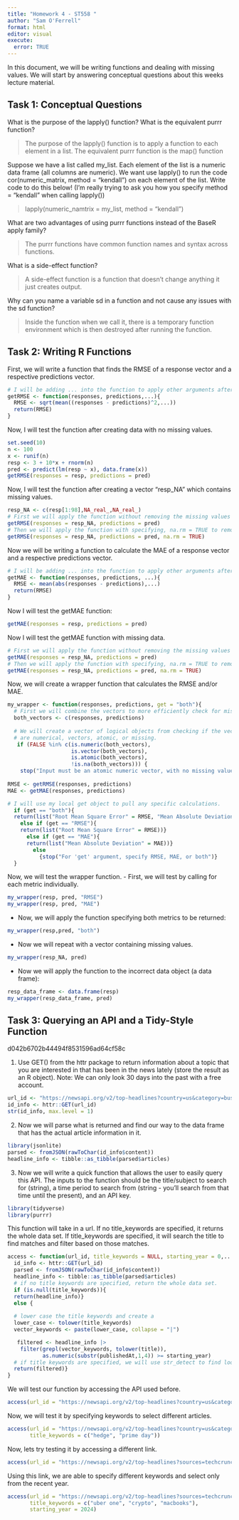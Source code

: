 ```yaml
---
title: "Homework 4 - ST558 "
author: "Sam O'Ferrell"
format: html
editor: visual
execute:
  error: TRUE
---
```


In this document, we will be writing functions and dealing with missing values. We will start by answering conceptual questions about this weeks lecture material.

## Task 1: Conceptual Questions

What is the purpose of the lapply() function? What is the equivalent purrr function?

> The purpose of the lapply() function is to apply a function to each element in a list. The equivalent purrr function is the map() function

Suppose we have a list called my_list. Each element of the list is a numeric data frame (all columns are numeric). We want use lapply() to run the code cor(numeric_matrix, method = "kendall") on each element of the list. Write code to do this below! (I’m really trying to ask you how you specify method = "kendall" when calling lapply())

> lapply(numeric_namtrix = my_list, method = "kendall")

What are two advantages of using purrr functions instead of the BaseR apply family?

> The purrr functions have common function names and syntax across functions.

What is a side-effect function?

> A side-effect function is a function that doesn't change anything it just creates output.

Why can you name a variable sd in a function and not cause any issues with the sd function?

> Inside the function when we call it, there is a temporary function environment which is then destroyed after running the function.

## Task 2: Writing R Functions

First, we will write a function that finds the RMSE of a response vector and a respective predictions vector.

```r
# I will be adding ... into the function to apply other arguments after the fact. 
getRMSE <- function(responses, predictions,...){
  RMSE <- sqrt(mean((responses - predictions)^2,...))
  return(RMSE)
}
```

Now, I will test the function after creating data with no missing values.

```r
set.seed(10)
n <- 100
x <- runif(n)
resp <- 3 + 10*x + rnorm(n)
pred <- predict(lm(resp ~ x), data.frame(x))
getRMSE(responses = resp, predictions = pred)
```

Now, I will test the function after creating a vector "resp_NA" which contains missing values.

```r
resp_NA <- c(resp[1:98],NA_real_,NA_real_)
# First we will apply the function without removing the missing values to verify an error. 
getRMSE(responses = resp_NA, predictions = pred)
# Then we will apply the function with specifying, na.rm = TRUE to remove the missing values.
getRMSE(responses = resp_NA, predictions = pred, na.rm = TRUE)
```

Now we will be writing a function to calculate the MAE of a response vector and a respective predictions vector.

```r
# I will be adding ... into the function to apply other arguments after the fact. 
getMAE <- function(responses, predictions, ...){
  RMSE <- mean(abs(responses - predictions),...)
  return(RMSE)
}
```

Now I will test the getMAE function:

```r
getMAE(responses = resp, predictions = pred)
```

Now I will test the getMAE function with missing data.

```r
# First we will apply the function without removing the missing values to verify an error. 
getMAE(responses = resp_NA, predictions = pred)
# Then we will apply the function with specifying, na.rm = TRUE to remove the missing values.
getMAE(responses = resp_NA, predictions = pred, na.rm = TRUE)
```

Now, we will create a wrapper function that calculates the RMSE and/or MAE.

```r
my_wrapper <- function(responses, predictions, get = "both"){
  # First we will combine the vectors to more efficiently check for missing/incorrect data.
  both_vectors <- c(responses, predictions)
  
  # We will create a vector of logical objects from checking if the vectors 
  # are numerical, vectors, atomic, or missing.
   if (FALSE %in% c(is.numeric(both_vectors), 
                    is.vector(both_vectors), 
                    is.atomic(both_vectors), 
                    !is.na(both_vectors))) {
    stop("Input must be an atomic numeric vector, with no missing values.")}
  
RMSE <- getRMSE(responses, predictions)
MAE <- getMAE(responses, predictions)

# I will use my local get object to pull any specific calculations.
  if (get == "both"){
  return(list("Root Mean Square Error" = RMSE, "Mean Absolute Deviation" = MAE))}
    else if (get == "RMSE"){
    return(list("Root Mean Square Error" = RMSE))}
      else if (get == "MAE"){
      return(list("Mean Absolute Deviation" = MAE))}
        else 
          {stop("For 'get' argument, specify RMSE, MAE, or both")}
  }
```

Now, we will test the wrapper function. - First, we will test by calling for each metric individually.

```r
my_wrapper(resp, pred, "RMSE")
my_wrapper(resp, pred, "MAE")
```

-   Now, we will apply the function specifying both metrics to be returned:

```r
my_wrapper(resp,pred, "both")
```

-   Now we will repeat with a vector containing missing values.

```r
my_wrapper(resp_NA, pred)
```

-   Now we will apply the function to the incorrect data object (a data frame):

```r
resp_data_frame <- data.frame(resp)
my_wrapper(resp_data_frame, pred)
```

## Task 3: Querying an API and a Tidy-Style Function

d042b6702b44494f8531596ad64cf58c

1.  Use GET() from the httr package to return information about a topic that you are interested in that has been in the news lately (store the result as an R object). Note: We can only look 30 days into the past with a free account.

```r
url_id <- "https://newsapi.org/v2/top-headlines?country=us&category=business&apiKey=d042b6702b44494f8531596ad64cf58c"
id_info <- httr::GET(url_id)
str(id_info, max.level = 1)
```

2.  Now we will parse what is returned and find our way to the data frame that has the actual article information in it.

```r
library(jsonlite)
parsed <- fromJSON(rawToChar(id_info$content))
headline_info <- tibble::as_tibble(parsed$articles)
```

3.  Now we will write a quick function that allows the user to easily query this API. The inputs to the function should be the title/subject to search for (string), a time period to search from (string - you’ll search from that time until the present), and an API key.

```r
library(tidyverse)
library(purrr)
```

This function will take in a url. If no title_keywords are specified, it returns the whole data set. If title_keywords are specified, it will search the title to find matches and filter based on those matches.

```r
access <- function(url_id, title_keywords = NULL, starting_year = 0,...){
  id_info <- httr::GET(url_id)
  parsed <- fromJSON(rawToChar(id_info$content))
  headline_info <- tibble::as_tibble(parsed$articles)
  # if no title keywords are specified, return the whole data set.
  if (is.null(title_keywords)){
  return(headline_info)}
  else {
  
  # lower case the title keywords and create a 
  lower_case <- tolower(title_keywords)
  vector_keywords <- paste(lower_case, collapse = "|")

   filtered <- headline_info |>
    filter(grepl(vector_keywords, tolower(title)),
           as.numeric(substr(publishedAt,1,4)) >= starting_year)
  # if title keywords are specified, we will use str_detect to find look through and filter the titles.
  return(filtered)}
}
```

We will test our function by accessing the API used before.

```r
access(url_id = "https://newsapi.org/v2/top-headlines?country=us&category=business&apiKey=d042b6702b44494f8531596ad64cf58c")
```

Now, we will test it by specifying keywords to select different articles.

```r
access(url_id = "https://newsapi.org/v2/top-headlines?country=us&category=business&apiKey=d042b6702b44494f8531596ad64cf58c", 
       title_keywords = c("hedge", "prime day"))
```

Now, lets try testing it by accessing a different link.

```r
access(url_id = "https://newsapi.org/v2/top-headlines?sources=techcrunch&apiKey=d042b6702b44494f8531596ad64cf58c")
```

Using this link, we are able to specify different keywords and select only from the recent year.

```r
access(url_id = "https://newsapi.org/v2/top-headlines?sources=techcrunch&apiKey=d042b6702b44494f8531596ad64cf58c", 
       title_keywords = c("uber one", "crypto", "macbooks"), 
       starting_year = 2024)
```
